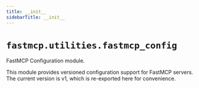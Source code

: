 ```yaml
---
title: __init__
sidebarTitle: __init__
---
```


# `fastmcp.utilities.fastmcp_config`


FastMCP Configuration module.

This module provides versioned configuration support for FastMCP servers.
The current version is v1, which is re-exported here for convenience.

